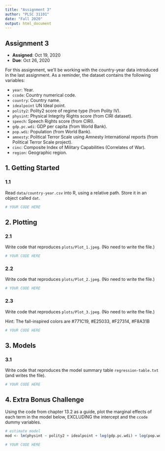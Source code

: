```yaml
---
title: "Assignment 3"
author: "PLSC 31101"
date: "Fall 2020"
output: html_document
---
```


## Assignment 3

- __Assigned__: Oct 19, 2020
- __Due__: Oct 26, 2020

For this assignment, we'll be working with the country-year data introduced in the last assignment. As a reminder, the dataset contains the following variables:

* `year`: Year.
* `ccode`: Country numerical code.
* `country`: Country name.
* `idealpoint` UN Ideal point.
* `polity2`: Polity2 score of regime type (from Polity IV).
* `physint`: Physical Integrity Rights score (from CIRI dataset).
* `speech`: Speech Rights score (from CIRI).
* `gdp.pc.wdi`: GDP per capita (from World Bank).
* `pop.wdi`: Population (from World Bank).
* `amnesty`: Political Terror Scale using Amnesty International reports (from Political Terror Scale project).
* `cinc`: Composite Index of Military Capabilities (Correlates of War).
* `region`: Geographic region.

## 1. Getting Started

### 1.1 

Read `data/country-year.csv` into R, using a relative path. Store it in an object called `dat`.

```r
# YOUR CODE HERE
```

## 2. Plotting 

### 2.1 

Write code that reproduces `plots/Plot_1.jpeg`. (No need to write the file.)

```r
# YOUR CODE HERE
```

### 2.2 

Write code that reproduces `plots/Plot_2.jpeg`. (No need to write the file.)

```r
# YOUR CODE HERE
```

### 2.3 

Write code that reproduces `plots/Plot_3.jpeg`. (No need to write the file.)

Hint: The fall-inspired colors are #771C19, #E25033, #F27314, #F8A31B

```r
# YOUR CODE HERE
```

## 3. Models

### 3.1 

Write code that reproduces the model summary table `regression-table.txt` (and writes the file).

```r
# YOUR CODE HERE
```

## 4. Extra Bonus Challenge

Using the code from chapter 13.2 as a guide, plot the marginal effects of each term in the model below, EXCLUDING the intercept and the `ccode` dummy variables.

```r
# estimate model
mod <- lm(physint ~ polity2 + idealpoint + log(gdp.pc.wdi) + log(pop.wdi) + factor(ccode), data = dat)

# YOUR CODE HERE
```

